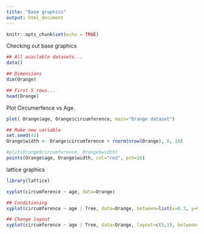 ```yaml
---
title: "Base graphics"
output: html_document
---
```


```r
knitr::opts_chunk$set(echo = TRUE)
```

Checking out base graphics

```r
## All available datasets...
data()

## Dimensions
dim(Orange)

## First 5 rows...
head(Orange)
```


Plot Circumerfence vs Age.

```r
plot( Orange$age, Orange$circumference, main="Orange dataset")

## Make new variable
set.seed(42)
Orange$width <- Orange$circumference + rnorm(nrow(Orange), 0, 10)

#plot(Orange$circumference, Orange$width)
points(Orange$age, Orange$width, col="red", pch=16)
```


lattice graphics

```r
library(lattice)

xyplot(circumference ~ age, data=Orange)

## Conditioning
xyplot(circumference ~ age | Tree, data=Orange, between=list(x=0.3, y=0.3))

## Change layout
xyplot(circumference ~ age | Tree, data=Orange, layout=c(5,1), between=list(x=0.3, y=0.3), aspect="xy")
```
